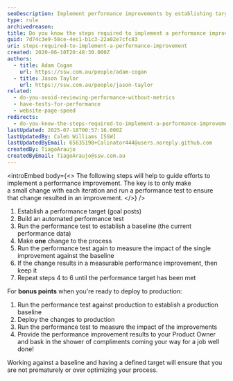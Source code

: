 ```yaml
---
seoDescription: Implement performance improvements by establishing targets, automating tests, and measuring results against a baseline.
type: rule
archivedreason:
title: Do you know the steps required to implement a performance improvement?
guid: 7d74c3e9-58ce-4ec1-b1c3-22a02e7cfc83
uri: steps-required-to-implement-a-performance-improvement
created: 2020-06-10T20:48:30.000Z
authors:
  - title: Adam Cogan
    url: https://ssw.com.au/people/adam-cogan
  - title: Jason Taylor
    url: https://ssw.com.au/people/jason-taylor
related:
  - do-you-avoid-reviewing-performance-without-metrics
  - have-tests-for-performance
  - website-page-speed
redirects:
  - do-you-know-the-steps-required-to-implement-a-performance-improvement
lastUpdated: 2025-07-18T00:57:16.000Z
lastUpdatedBy: Caleb Williams [SSW]
lastUpdatedByEmail: 65635198+Calinator444@users.noreply.github.com
createdBy: TiagoAraujo
createdByEmail: TiagoAraujo@ssw.com.au
---
```


<introEmbed
  body={<>
The following steps will help to guide efforts to implement a performance improvement. The key is to only make a small change with each iteration and run a performance test to ensure that change resulted in an improvement.
  </>}
/>
1. Establish a performance target (goal posts)
2. Build an automated performance test
3. Run the performance test to establish a baseline (the current performance data)
4. Make **one** change to the process
5. Run the performance test again to measure the impact of the single improvement against the baseline
6. If the change results in a measurable performance improvement, then keep it
7. Repeat steps 4 to 6 until the performance target has been met

For **bonus points** when you're ready to deploy to production:

1. Run the performance test against production to establish a production baseline
2. Deploy the changes to production
3. Run the performance test to measure the impact of the improvements
4. Provide the performance improvement results to your Product Owner and bask in the shower of compliments coming your way for a job well done!

Working against a baseline and having a defined target will ensure that you are not prematurely or over optimizing your process.
